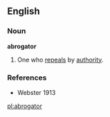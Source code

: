 ==English==
===Noun===
'''abrogator'''

#One who [[repeals]] by [[authority]].

===References===
*Webster 1913

[[pl:abrogator]]